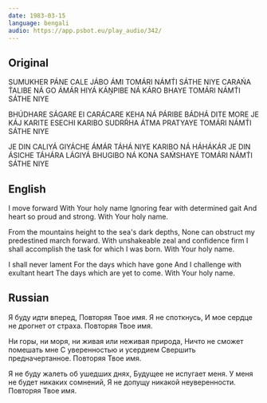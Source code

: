 ```yaml
---
date: 1983-03-15
language: bengali
audio: https://app.psbot.eu/play_audio/342/
---
```


## Original

SUMUKHER PÁNE CALE JÁBO ÁMI
TOMÁRI NÁMT́I SÁTHE NIYE
CARAŃA T́ALIBE NÁ GO ÁMÁR
HIYÁ KÁṊPIBE NÁ KÁRO BHAYE
TOMÁRI NÁMT́I SÁTHE NIYE

BHÚDHARE SÁGARE EI CARÁCARE
KEHA NÁ PÁRIBE BÁDHÁ DITE MORE
JE KÁJ KARITE ESECHI KARIBO
SUDRŔHA ÁTMA PRATYAYE
TOMÁRI NÁMT́I SÁTHE NIYE

JE DIN CALIYÁ GIYÁCHE ÁMÁR
TÁHÁ NIYE KARIBO NÁ HÁHÁKÁR
JE DIN ÁSICHE TÁHÁRA LÁGIYÁ
BHUGIBO NÁ KONA SAḾSHAYE
TOMÁRI NÁMT́I SÁTHE NIYE

## English

I move forward
With Your holy name
Ignoring fear with determined gait
And heart so proud and strong.
With Your holy name.

From the mountains height to the sea's dark depths,
None can obstruct my predestined march forward.
With unshakeable zeal and confidence firm
I shall accomplish the task for which I was born.
With Your holy name.

I shall never lament
For the days which have gone
And I challenge with exultant heart
The days which are yet to come.
With Your holy name.

## Russian

Я буду идти вперед,
Повторяя Твое имя.
Я не споткнусь,
И мое сердце не дрогнет от страха.
Повторяя Твое имя.

Ни горы, ни моря, ни живая или неживая природа,
Ничто не сможет помешать мне
С уверенностью и усердием
Свершить предначертанное.
Повторяя Твое имя.

Я не буду жалеть об ушедших днях,
Будущее не испугает меня.
У меня не будет никаких сомнений,
Я не допущу никакой неуверенности.
Повторяя Твое имя.
